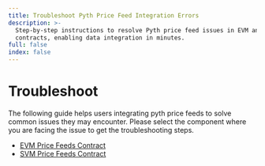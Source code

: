```yaml
---
title: Troubleshoot Pyth Price Feed Integration Errors
description: >-
  Step-by-step instructions to resolve Pyth price feed issues in EVM and SVM
  contracts, enabling data integration in minutes.
full: false
index: false
---
```


# Troubleshoot

The following guide helps users integrating pyth price feeds to solve common issues they may encounter.
Please select the component where you are facing the issue to get the troubleshooting steps.

- [EVM Price Feeds Contract](troubleshoot/evm)
- [SVM Price Feeds Contract](troubleshoot/svm)
